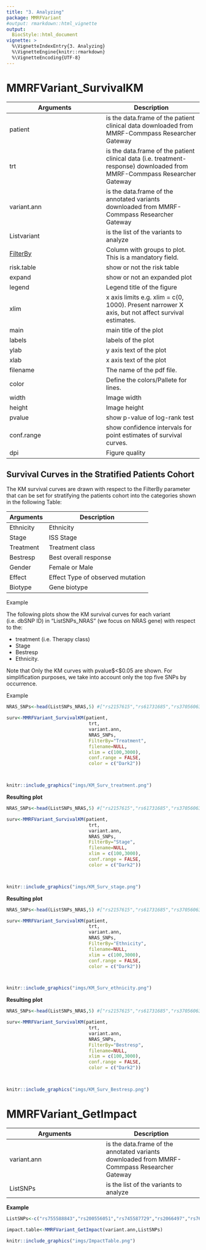 ```yaml
---
title: "3. Analyzing"
package: MMRFVariant
#output: rmarkdown::html_vignette
output:
  BiocStyle::html_document
vignette: >
  %\VignetteIndexEntry{3. Analyzing}
  %\VignetteEngine{knitr::rmarkdown}
  %\VignetteEncoding{UTF-8}
---
```

  



# MMRFVariant_SurvivalKM 


**Arguments** | **Description**
-----|-----
patient|is the data.frame of the patient clinical data downloaded from MMRF-Commpass Researcher Gateway 
trt|is the data.frame of the patient clinical data (i.e. treatment-response) downloaded from MMRF-Commpass Researcher Gateway 
variant.ann| is the data.frame of the annotated variants downloaded from MMRF-Commpass Researcher Gateway
Listvariant| is the list of the variants to analyze
[FilterBy](#FilterBy)| Column with groups to plot. This is a mandatory field.
risk.table| show or not the risk table
expand| show or not an expanded plot
legend| Legend title of the figure
xlim| x axis limits e.g. xlim = c(0, 1000). Present narrower X axis, but not affect survival estimates.
main| main title of the plot
labels| labels of the plot
ylab| y axis text of the plot
xlab| x axis text of the plot
filename| The name of the pdf file.
color| Define the colors/Pallete for lines.
width| Image width
height| Image height
pvalue| show p-value of log-rank test
conf.range|  show confidence intervals for point estimates of survival curves.
dpi| Figure quality


## Survival Curves in the Stratified Patients Cohort

The KM survival curves are drawn with respect to the <a name="FilterBy">FilterBy</a> parameter that can be set for stratifying the patients cohort into the categories shown in the following Table:


**Arguments** | **Description**
-----|-----
Ethnicity | Ethnicity 
Stage | ISS Stage
Treatment |  Treatment class
Bestresp |  Best overall response
Gender |  Female or Male
Effect |  Effect Type of observed mutation
Biotype |  Gene biotype




<div class="panel panel-warning">
<div class="panel-heading"><a name="Datasets">Example</a> </div>
<div class="panel-body">

<p align="justify">The following plots show the KM survival curves for each variant (i.e. dbSNP ID) in "ListSNPs_NRAS" (we focus on NRAS gene) with respect to the:<br>

- treatment (i.e. Therapy class)<br>
- Stage <br>
- Bestresp <br>
- Ethnicity.<br>

Note that Only the KM curves with pvalue$<$0.05 are shown.
For simplification purposes, we take into account only the top five SNPs by occurrence.</p>








<div class="panel panel-info">
<div class="panel-heading"><a name="Datasets">Example</a> </div>
<div class="panel-body">





<!--# TREATMENT-->

```r
NRAS_SNPs<-head(ListSNPs_NRAS,5) #["rs2157615","rs61731685","rs370560636","rs116293337"]

surv<-MMRFVariant_SurvivalKM(patient,  
                              trt,
                              variant.ann,
                              NRAS_SNPs,
                              FilterBy="Treatment", 
                              filename=NULL,
                              xlim = c(100,3000),
                              conf.range = FALSE,
                              color = c("Dark2"))




```




```r
knitr::include_graphics("imgs/KM_Surv_treatment.png")
```
</div>
</div>

<!--# STAGE-->



<div class="panel panel-info">
<div class="panel-heading"><b>Resulting plot</b></div>
<div class="panel-body">



```r
NRAS_SNPs<-head(ListSNPs_NRAS,5) #["rs2157615","rs61731685","rs370560636","rs116293337"]

surv<-MMRFVariant_SurvivalKM(patient,  
                              trt,
                              variant.ann,
                              NRAS_SNPs,
                              FilterBy="Stage", 
                              filename=NULL,
                              xlim = c(100,3000),
                              conf.range = FALSE,
                              color = c("Dark2"))




```




```r
knitr::include_graphics("imgs/KM_Surv_stage.png")
```

</div>
</div>

<!--# ETHNICITY-->




<div class="panel panel-info">
<div class="panel-heading"><b>Resulting plot</b></div>
<div class="panel-body">

```r
NRAS_SNPs<-head(ListSNPs_NRAS,5) #["rs2157615","rs61731685","rs370560636","rs116293337"]

surv<-MMRFVariant_SurvivalKM(patient,  
                              trt,
                              variant.ann,
                              NRAS_SNPs,
                              FilterBy="Ethnicity", 
                              filename=NULL,
                              xlim = c(100,3000),
                              conf.range = FALSE,
                              color = c("Dark2"))




```




```r
knitr::include_graphics("imgs/KM_Surv_ethnicity.png")
```
</div>
</div>




<!--# BESTRESP-->

<div class="panel panel-info">
<div class="panel-heading"><b>Resulting plot</b></div>
<div class="panel-body">

```r
NRAS_SNPs<-head(ListSNPs_NRAS,5) #["rs2157615","rs61731685","rs370560636","rs116293337"]

surv<-MMRFVariant_SurvivalKM(patient,  
                              trt,
                              variant.ann,
                              NRAS_SNPs,
                              FilterBy="Bestresp", 
                              filename=NULL,
                              xlim = c(100,3000),
                              conf.range = FALSE,
                              color = c("Dark2"))




```


```r
knitr::include_graphics("imgs/KM_Surv_Bestresp.png")
```
</div>
</div>



</div>
</div>


# MMRFVariant_GetImpact 


**Arguments** | **Description**
-----|-----
variant.ann| is the data.frame of the annotated variants downloaded from MMRF-Commpass Researcher Gateway
ListSNPs| is the list of the variants to analyze


<div class="panel panel-warning">
<div class="panel-heading"><b>Example</b></div>
<div class="panel-body">


```r

ListSNPs<-c("rs755588843","rs200556051","rs745587729","rs2066497","rs760494041")

impact.table<-MMRFVariant_GetImpact(variant.ann,ListSNPs)
```








```r
knitr::include_graphics("imgs/ImpactTable.png")
```
</div>
</div>

